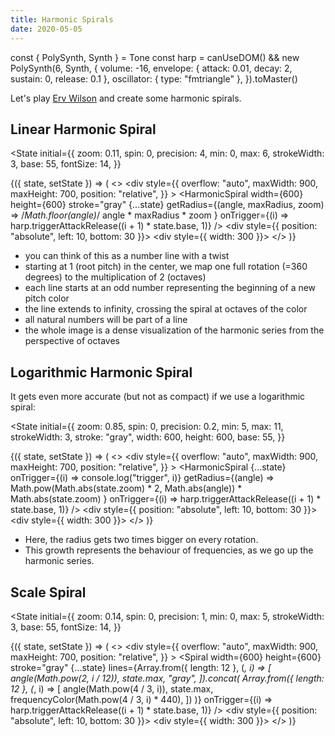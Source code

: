 ```yaml
---
title: Harmonic Spirals
date: 2020-05-05
---
```


const { PolySynth, Synth } = Tone
const harp =
  canUseDOM() &&
  new PolySynth(6, Synth, {
    volume: -16,
    envelope: { attack: 0.01, decay: 2, sustain: 0, release: 0.1 },
    oscillator: { type: "fmtriangle" },
  }).toMaster()

Let's play [Erv Wilson](http://www.anaphoria.com/harm-subharm.pdf) and create some harmonic spirals.

## Linear Harmonic Spiral

<State
  initial={{
    zoom: 0.11,
    spin: 0,
    precision: 4,
    min: 0,
    max: 6,
    strokeWidth: 3,
    base: 55,
    fontSize: 14,
  }}
>
  {({ state, setState }) => (
    <>
      <div
        style={{
          overflow: "auto",
          maxWidth: 900,
          maxHeight: 700,
          position: "relative",
        }}
      >
        <HarmonicSpiral
          width={600}
          height={600}
          stroke="gray"
          {...state}
          getRadius={(angle, maxRadius, zoom) =>
            /*Math.floor(angle)*/ angle * maxRadius * zoom
          }
          onTrigger={(i) => harp.triggerAttackRelease((i + 1) * state.base, 1)}
        />
        <div style={{ position: "absolute", left: 10, bottom: 30 }}>
          <SimplePopover placement="left-start">
            <div style={{ width: 300 }}>
              <SpiralSettings state={state} setState={setState} />
            </div>
          </SimplePopover>
        </div>
      </div>
    </>
  )}
</State>

- you can think of this as a number line with a twist
- starting at 1 (root pitch) in the center, we map one full rotation (=360 degrees) to the multiplication of 2 (octaves)
- each line starts at an odd number representing the beginning of a new pitch color
- the line extends to infinity, crossing the spiral at octaves of the color
- all natural numbers will be part of a line
- the whole image is a dense visualization of the harmonic series from the perspective of octaves

## Logarithmic Harmonic Spiral

It gets even more accurate (but not as compact) if we use a logarithmic spiral:

<State
  initial={{
    zoom: 0.85,
    spin: 0,
    precision: 0.2,
    min: 5,
    max: 11,
    strokeWidth: 3,
    stroke: "gray",
    width: 600,
    height: 600,
    base: 55,
  }}
>
  {({ state, setState }) => (
    <>
      <div
        style={{
          overflow: "auto",
          maxWidth: 900,
          maxHeight: 700,
          position: "relative",
        }}
      >
        <HarmonicSpiral
          {...state}
          onTrigger={(i) => console.log("trigger", i)}
          getRadius={(angle) =>
            Math.pow(Math.abs(state.zoom) * 2, Math.abs(angle)) *
            Math.abs(state.zoom)
          }
          onTrigger={(i) => harp.triggerAttackRelease((i + 1) * state.base, 1)}
        />
        <div style={{ position: "absolute", left: 10, bottom: 30 }}>
          <SimplePopover placement="left-start">
            <div style={{ width: 300 }}>
              <SpiralSettings
                state={state}
                setState={setState}
                disableZoom={true}
              />
            </div>
          </SimplePopover>
        </div>
      </div>
    </>
  )}
</State>

- Here, the radius gets two times bigger on every rotation.
- This growth represents the behaviour of frequencies, as we go up the harmonic series.

## Scale Spiral

<State
  initial={{
    zoom: 0.14,
    spin: 0,
    precision: 1,
    min: 0,
    max: 5,
    strokeWidth: 3,
    base: 55,
    fontSize: 14,
  }}
>
  {({ state, setState }) => (
    <>
      <div
        style={{
          overflow: "auto",
          maxWidth: 900,
          maxHeight: 700,
          position: "relative",
        }}
      >
        <Spiral
          width={600}
          height={600}
          stroke="gray"
          {...state}
          lines={Array.from({ length: 12 }, (_, i) => [
            angle(Math.pow(2, i / 12)),
            state.max,
            "gray",
          ]).concat(
            Array.from({ length: 12 }, (_, i) => [
              angle(Math.pow(4 / 3, i)),
              state.max,
              frequencyColor(Math.pow(4 / 3, i) * 440),
            ])
          )}
          onTrigger={(i) => harp.triggerAttackRelease((i + 1) * state.base, 1)}
        />
        <div style={{ position: "absolute", left: 10, bottom: 30 }}>
          <SimplePopover placement="left-start">
            <div style={{ width: 300 }}>
              <SpiralSettings state={state} setState={setState} />
            </div>
          </SimplePopover>
        </div>
      </div>
    </>
  )}
</State>
